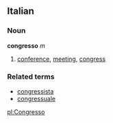 ==Italian==
===Noun===
'''congresso''' ''m''

#[[conference]], [[meeting]], [[congress]]

===Related terms===
*[[congressista]]
*[[congressuale]]

[[pl:Congresso]]